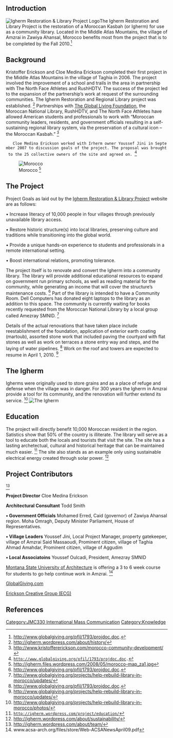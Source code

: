== '''Introduction''' ==

[[Image:igherm-logo-w-arabic_sm.jpg|thumb|left|Igherm Restoration & Library Project Logo <ref>
http://igherm.wordpress.com/
</ref>]]The Igherm Restoration and Library Project is the restoration of a Moroccan Kasbah (or Igherm) for use as a community library. Located in the Middle Atlas Mountains, the village of Amzrai in Zawiya Ahansal, Morocco benefits most from the project that is to be completed by the Fall 2010.<ref>
http://www.globalgiving.org/pfil/1793/projdoc.doc.
</ref>


== '''Background''' ==

Kristoffer Erickson and Cloe Medina Erickson completed their first project in the Middle Atlas Mountains in the village of Taghia in 2006. The project involved the improvement of a school and trails in the area in partnership with The North Face Athletes and RushHDTV. The success of the project led to the expansion of the partnership’s work at request of the surrounding communities. The Igherm Restoration and Regional Library project was established. <ref>
http://igherm.wordpress.com/about/history/
</ref>  Partnerships with [http://www.globalgiving.org/projects/help-rebuild-library-in-morocco/ The Global Living Foundation ], the Moroccan National Library, RushHDTV, and The North Face Athletes have allowed American students and professionals to work with “Moroccan community leaders, residents, and government officials resulting in a self-sustaining regional library system, via the preservation of a cultural icon – the Moroccan Kasbah.” <ref>
http://www.kristoffererickson.com/morocco-community-development/
</ref>
	Cloe Medina Erickson worked with Irherm owner Youssef Jini in September 2007 to discussion goals of the project. The proposal was brought to the 25 collective owners of the site and agreed on. <ref>
http://www.globalgiving.org/pfil/1793/projdoc.doc.
</ref>
[[Image:morocco.jpg|thumb|Morocco <ref>
http://igherm.files.wordpress.com/2008/05/morocco-map_za1.jpg
</ref>]]

== '''The Project''' ==

Project Goals as laid out by the [http://igherm.wordpress.com/project/ Igherm Restoration & Library Project] website are as follows:

•	Increase literacy of 10,000 people in four villages through previously unavailable library access.

•	Restore historic structure(s) into local libraries, preserving culture and traditions while transitioning into the global world.

•	Provide a unique hands-on experience to students and professionals in a remote international setting.

•	Boost international relations, promoting tolerance.

The project itself is to renovate and convert the Igherm into a community library. The library will provide additional educational resources to expand on government run primary schools, as well as reading material for the community, while generating an income that will cover the structure’s maintenance costs. <ref>
http://www.globalgiving.org/pfil/1793/projdoc.doc.
</ref> Part of the library is intended to have a Community Room. Dell Computers has donated eight laptops to the library as an addition to this space. The community is currently waiting for books recently requested from the Moroccan National Library by a local group called Amezray SMNID. <ref>
http://www.globalgiving.org/projects/help-rebuild-library-in-morocco/updates/
</ref>


Details of the actual renovations that have taken place include reestablishment of the foundation, application of exterior earth coating (martoub), assorted stone work that included paving the courtyard with flat stones as well as work on terraces a stone entry way and steps, and the laying of water pipelines. <ref>
http://www.globalgiving.org/pfil/1793/projdoc.doc.
</ref> Work on the roof and towers are expected to resume in April 1, 2010. <ref>
http://www.globalgiving.org/projects/help-rebuild-library-in-morocco/updates/
</ref>


== '''The Igherm''' ==
 
Igherms were originally used to store grains and as a place of refuge and defense when the village was in danger. For 300 years the Igherm in Amzrai provide a tool for its community, and the renovation will further extend its service. <ref>
http://www.globalgiving.org/projects/help-rebuild-library-in-morocco/photos/
</ref>
[[File:ph_med1793_11769.jpg|thumb|The Igherm <ref>
http://www.globalgiving.org/picture.html?title=Igherm%20Restoration%20%26%20Library%20Project&caption=Kasbahs%20%28igherms%29%20served%20a%20dual%20purpose%3B%20as%20foritified%20granaries%20and%20bastions%20of%20retreat%20and%20defense%20for%20the%20village%20during%20times%20of%20siege.%20%20The%20Kasbah%20stands%20as%20a%20sentry%20on%20the%20valley\%27s%20landscape%2C%20representing%20the%20tribal%20strength%20and%20unity%20of%20the%20residents%2C%20ready%20to%20face%20the%20challenges%20of%20a%20changing%20world%20-%20together.&loca=http://cloud.globalgiving.org/pfil/1793/ph_1793_11769.jpg
</ref>]]


== '''Education''' ==

The project will directly benefit 10,000 Moroccan resident in the region. Satistics show that 50% of the country is illiterate.  The library will serve as a tool to educate both the locals and tourists that visit the site. The site has a lasting archetectual, cultural and historical heritage that can be maintained much easier. <ref>
 http://igherm.wordpress.com/project/education/
</ref> The site also stands as an example only using sustainable electrical energy created through solar power. <ref>
http://igherm.wordpress.com/about/sustainability/
</ref>



== '''Project Contributors''' ==  
<ref>
http://igherm.wordpress.com/about/team/
</ref>
 
'''Project Director''' Cloe Medina Erickson 

'''Architectural Consultant''' Todd Smith

'''•	Government Officials'''
Mohamed Erred, Caid (governor) of Zawiya Ahansal region.
Moha Omragh, Deputy Minister Parliament, House of Representatives.

'''•	Village Leaders'''
Youssef Jini, Local Project Manager, property gatekeeper, village of Amzrai
Said Massaoudi, Prominent citizen, village of Taghia
Ahmad Amahdar, Prominent citizen, village of Aggudim

'''•	Local Associatoins'''
Youssef Oulcadi, President, Amezray SMNID

[http://www.montana.edu/international/studyabroad/SummerPrograms.htm Montana State University of Architecture] is offering a 3 to 6 week course for students to go help continue work in Amzrai. <ref>
www.acsa-arch.org/files/store/Web-ACSANewsApril09.pdf
</ref>

[http://www.globalgiving.org/projects/help-rebuild-library-in-morocco/?RF=widget_large1793#progressReports GlobalGiving.com]

[http://www.ericksoncreativegroup.com/ Erickson Creative Group (ECG)]

== '''References''' ==

<references/>

{{attrib class|JMC330 International Mass Communication|May 15, 2010}}
[[Category:JMC330 International Mass Communication]] [[Category:Knowledge]]